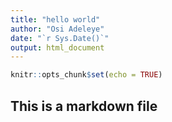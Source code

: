 ```yaml
---
title: "hello world"
author: "Osi Adeleye"
date: "`r Sys.Date()`"
output: html_document
---
```


```r
knitr::opts_chunk$set(echo = TRUE)
```
## This is a markdown file